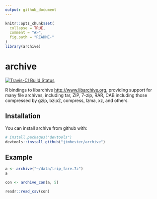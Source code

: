 ```yaml
---
output: github_document
---
```


<!-- README.md is generated from README.Rmd. Please edit that file -->

```r
knitr::opts_chunk$set(
  collapse = TRUE,
  comment = "#>",
  fig.path = "README-"
)
library(archive)
```
# archive
[![Travis-CI Build Status](https://travis-ci.org/jimhester/archive.svg?branch=master)](https://travis-ci.org/jimhester/archive)

R bindings to libarchive <http://www.libarchive.org>, providing support for
many file archives, including tar, ZIP, 7-zip, RAR, CAB including those
compressed by gzip, bzip2, compress, lzma, xz, and others.

## Installation

You can install archive from github with:


``` r
# install.packages("devtools")
devtools::install_github("jimhester/archive")
```

## Example

```r
a <- archive("~/data/trip_fare.7z")
a

con <- archive_con(a, 5)

readr::read_csv(con)
```

